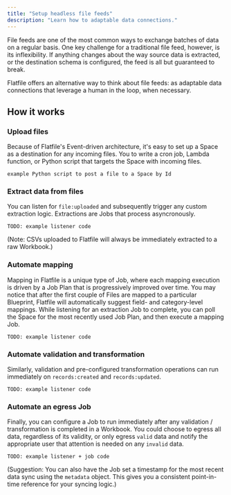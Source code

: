 ```yaml
---
title: "Setup headless file feeds"
description: "Learn how to adaptable data connections."
---
```


File feeds are one of the most common ways to exchange batches of data on a regular basis. 
One key challenge for a traditional file feed, however, is its inflexibility.
If anything changes about the way source data is extracted, or the destination schema is configured, the feed is all but guaranteed to break.

Flatfile offers an alternative way to think about file feeds: as adaptable data connections that leverage a human in the loop, when necessary.

## How it works

### Upload files
Because of Flatfile's Event-driven architecture, it's easy to set up a Space as a destination for any incoming files. 
You to write a cron job, Lambda function, or Python script that targets the Space with incoming files. 

```
example Python script to post a file to a Space by Id
```

### Extract data from files
You can listen for `file:uploaded` and subsequently trigger any custom extraction logic. Extractions are Jobs that process asyncronously.

```
TODO: example listener code
```

(Note: CSVs uploaded to Flatfile will always be immediately extracted to a raw Workbook.)

### Automate mapping
Mapping in Flatfile is a unique type of Job, where each mapping execution is driven by a Job Plan that is progressively improved over time. 
You may notice that after the first couple of Files are mapped to a particular Blueprint, Flatfile will automatically suggest field- and category-level mappings.
While listening for an extraction Job to complete, you can poll the Space for the most recently used Job Plan, and then execute a mapping Job.

```
TODO: example listener code
```

### Automate validation and transformation
Similarly, validation and pre-configured transformation operations can run immediately on `records:created` and `records:updated`.

```
TODO: example listener code
```

### Automate an egress Job
Finally, you can configure a Job to run immediately after any validation / transformation is completed in a Workbook. 
You could choose to egress all data, regardless of its validity, or only egress `valid` data and notify the appropriate user that attention is needed on any `invalid` data.

```
TODO: example listener + job code
```

(Suggestion: You can also have the Job set a timestamp for the most recent data sync using the `metadata` object. 
This gives you a consistent point-in-time reference for your syncing logic.)

